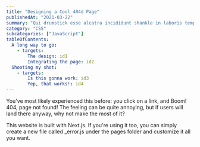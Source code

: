 ```yaml
---
title: "Designing a Cool 404d Page"
publishedAt: "2021-03-22"
summary: "Qui drumstick esse alcatra incididunt shankle in laboris tempor. Velit laborum pork belly boudin frankfurter aliqua consequat filet mignon. Ex aute mollit, tenderloin incididunt brisket do fatback boudin. Beef ribs strip steak consequat, pork loin boudin pork chop sint est."
category: "CSS"
subcategories: ["JavaScript"]
tableOfContents:
  A long way to go:
    - targets:
        The design: id1
        Integrating the page: id2
  Shooting my shot:
    - targets:
        Is this gonna work: id3
        Yep, that works!: id4
---
```


You've most likely experienced this before: you click on a link, and Boom! 404, page not found!
The feeling can be quite annoying, but if users will land there anyway, why not make the most of it?

<TipBlue title="404 page with Next.js">
    This website is built with Next.js. If you're using it too,
    you can simply create a new file called<it> _error.js </it>
    under the <it>pages</it> folder and customize it all you want.
</TipBlue>
